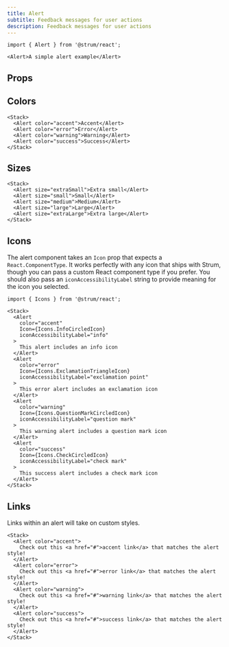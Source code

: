 ```yaml
---
title: Alert
subtitle: Feedback messages for user actions
description: Feedback messages for user actions
---
```


```tsx
import { Alert } from '@strum/react';
```

```tsx live name="simple alert"
<Alert>A simple alert example</Alert>
```

## Props

<PropsTable sourceLink={sourceLink} types={types} />

## Colors

```tsx live name="alert color examples"
<Stack>
  <Alert color="accent">Accent</Alert>
  <Alert color="error">Error</Alert>
  <Alert color="warning">Warning</Alert>
  <Alert color="success">Success</Alert>
</Stack>
```

## Sizes

```tsx live name="alert size examples"
<Stack>
  <Alert size="extraSmall">Extra small</Alert>
  <Alert size="small">Small</Alert>
  <Alert size="medium">Medium</Alert>
  <Alert size="large">Large</Alert>
  <Alert size="extraLarge">Extra large</Alert>
</Stack>
```

## Icons

The alert component takes an `Icon` prop that expects a `React.ComponentType`. It works perfectly with any icon that ships with Strum, though you can pass a custom React component type if you prefer. You should also pass an `iconAccessibilityLabel` string to provide meaning for the icon you selected.

```tsx
import { Icons } from '@strum/react';
```

```tsx live name="alert icon examples"
<Stack>
  <Alert
    color="accent"
    Icon={Icons.InfoCircledIcon}
    iconAccessibilityLabel="info"
  >
    This alert includes an info icon
  </Alert>
  <Alert
    color="error"
    Icon={Icons.ExclamationTriangleIcon}
    iconAccessibilityLabel="exclamation point"
  >
    This error alert includes an exclamation icon
  </Alert>
  <Alert
    color="warning"
    Icon={Icons.QuestionMarkCircledIcon}
    iconAccessibilityLabel="question mark"
  >
    This warning alert includes a question mark icon
  </Alert>
  <Alert
    color="success"
    Icon={Icons.CheckCircledIcon}
    iconAccessibilityLabel="check mark"
  >
    This success alert includes a check mark icon
  </Alert>
</Stack>
```

## Links

Links within an alert will take on custom styles.

```tsx live name="alert link examples"
<Stack>
  <Alert color="accent">
    Check out this <a href="#">accent link</a> that matches the alert style!
  </Alert>
  <Alert color="error">
    Check out this <a href="#">error link</a> that matches the alert style!
  </Alert>
  <Alert color="warning">
    Check out this <a href="#">warning link</a> that matches the alert style!
  </Alert>
  <Alert color="success">
    Check out this <a href="#">success link</a> that matches the alert style!
  </Alert>
</Stack>
```
